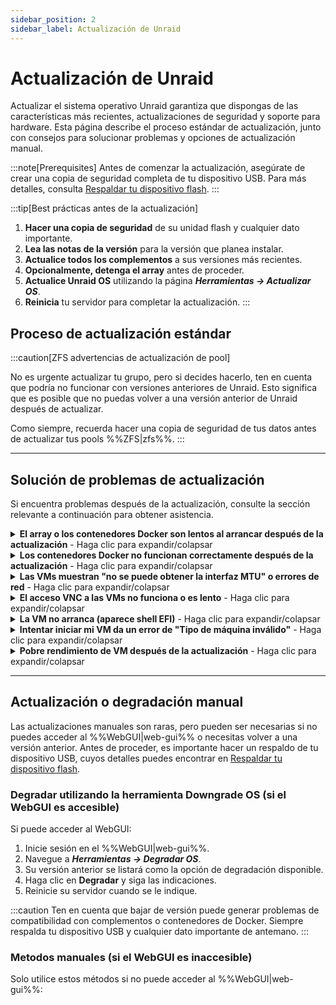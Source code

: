 ```yaml
---
sidebar_position: 2
sidebar_label: Actualización de Unraid
---
```



# Actualización de Unraid

Actualizar el sistema operativo Unraid garantiza que dispongas de las características más recientes, actualizaciones de seguridad y soporte para hardware. Esta página describe el proceso estándar de actualización, junto con consejos para solucionar problemas y opciones de actualización manual.

:::note[Prerequisites]
Antes de comenzar la actualización, asegúrate de crear una copia de seguridad completa de tu dispositivo USB. Para más detalles, consulta [Respaldar tu dispositivo flash](../maintain-and-update/changing-the-flash-device.mdx#backing-up-your-flash-device).
:::

:::tip[Best prácticas antes de la actualización]

1. **Hacer una copia de seguridad** de su unidad flash y cualquier dato importante.
2. **Lea las notas de la versión** para la versión que planea instalar.
3. **Actualice todos los complementos** a sus versiones más recientes.
4. **Opcionalmente, detenga el array** antes de proceder.
5. **Actualice Unraid OS** utilizando la página ***Herramientas → Actualizar OS***.
6. **Reinicia** tu servidor para completar la actualización.
   :::

## Proceso de actualización estándar

<Tabs>
  <TabItem value="Moderno (2025)" label="Unraid 7.x y posteriores" default>
    <UpgradeModern />
  </TabItem>

  <TabItem value="Legado (6.11 a 6.12)" label="Unraid 6.11 a 6.12">
    <UpgradeLegacy611612 />
  </TabItem>
</Tabs>

:::caution[ZFS advertencias de actualización de pool]

No es urgente actualizar tu grupo, pero si decides hacerlo, ten en cuenta que podría no funcionar con versiones anteriores de Unraid. Esto significa que es posible que no puedas volver a una versión anterior de Unraid después de actualizar.

Como siempre, recuerda hacer una copia de seguridad de tus datos antes de actualizar tus pools %%ZFS|zfs%%.
:::

---

## Solución de problemas de actualización

Si encuentra problemas después de la actualización, consulte la sección relevante a continuación para obtener asistencia.

<details>
  <summary><strong>El array o los contenedores Docker son lentos al arrancar después de la actualización</strong> - Haga clic para expandir/colapsar</summary>

  Podría ser necesaria una migración única para los contenedores de Docker después de ciertas actualizaciones. Este proceso puede llevar tiempo, especialmente si tienes muchas imágenes. Sé paciente durante este proceso; el rendimiento debería normalizarse después del inicio inicial.
</details>

<details>
  <summary><strong>Los contenedores Docker no funcionan correctamente después de la actualización</strong> - Haga clic para expandir/colapsar</summary>

  Si encuentras errores como *"las capas del manifiesto no coinciden con la configuración de la imagen",* es posible que necesites reconstruir tu archivo de imagen de Docker. Aquí te explicamos cómo:

  1. Vaya a ***Configuración → Docker*** y detenga el servicio Docker.
  2. Marque la casilla para eliminar la imagen Docker y haga clic en el botón de eliminar.
  3. Reinicie Docker para recrear la imagen.
  4. Navegue a la pestaña **Aplicaciones**, **Aplicaciones anteriores** y marque lo que desea reinstalar y haga clic en **"Instalar xx Aplicaciones"**.
</details>

<details>
  <summary><strong>Las VMs muestran "no se puede obtener la interfaz MTU" o errores de red</strong> - Haga clic para expandir/colapsar</summary>

  Si ha utilizado un nombre de puente personalizado para la red %%VM|vm%%, actualice todas las %%VMs|vm%% para usar el puente predeterminado `br0` siguiendo estos pasos:

  1. Vaya a la pestaña **VMs** y edite cada %%VM|vm%% (asegúrese de habilitar **Vista avanzada**).
  2. Configure el puente de red en `br0` y haga clic en **Aplicar**.
  3. Navegue a ***Configuración → Administrador de VM*** (en **Vista avanzada**) y configure el puente predeterminado en `br0`.
</details>

<details>
  <summary><strong>El acceso VNC a las VMs no funciona o es lento</strong> - Haga clic para expandir/colapsar</summary>

  Para las %%VMs|vm%% viejas, es posible que deba actualizar el controlador de video %%VNC|vnc-session%%:

  1. Edite la %%VM|vm%% desde la pestaña **VMs** (seleccione **Vista avanzada**).
  2. Establece el controlador de vídeo **%%VNC|vnc-session%%** en **QXL** (recomendado). Prueba con **Cirrus** o **vmvga** si tienes éxito limitado con QXL.
  3. Haga clic en **Aplicar** para guardar los cambios.
</details>

<details>
  <summary><strong>La VM no arranca (aparece shell EFI)</strong> - Haga clic para expandir/colapsar</summary>

  Si tienes %%OVMF|ovmf%%-basados %%VMs|vm%% creados en versiones anteriores de Unraid, podrías encontrar un shell EFI. Puedes arrancar el %%VM|vm%% introduciendo los siguientes comandos:

  1. Escriba `fs0:`.
  2. Luego escriba `cd efi/boot`.
  3. Finalmente, escriba `bootx64.efi`.

  Si `fs0:` no funciona, puedes intentar con `fs1:`. Si continúas teniendo problemas, por favor visita los [foros de Unraid](https://forums.unraid.net/) para obtener asistencia.
</details>

<details>
  <summary><strong>Intentar iniciar mi VM da un error de "Tipo de máquina inválido"</strong> - Haga clic para expandir/colapsar</summary>

  Para resolver esto, edita el %%VM|vm%% en la %%WebGUI|web-gui%% y haz clic en **Aplicar** sin realizar cambios. Esta acción actualizará el tipo de máquina a la última versión compatible.
</details>

<details>
  <summary><strong>Pobre rendimiento de VM después de la actualización</strong> - Haga clic para expandir/colapsar</summary>

  Si tu %%VM|vm%% está lento después de una actualización, ve a la configuración del %%VM|vm%% (en **Vista Avanzada**) y actualiza la versión del tipo de **Máquina** a la última revisión (por ejemplo: cambia de `i440fx-2.5` a `i440fx-2.7`). Asegúrate de no cambiar el prefijo (por ejemplo, no cambies de `i440fx` a `Q35`).
</details>

---

## Actualización o degradación manual

Las actualizaciones manuales son raras, pero pueden ser necesarias si no puedes acceder al %%WebGUI|web-gui%% o necesitas volver a una versión anterior. Antes de proceder, es importante hacer un respaldo de tu dispositivo USB, cuyos detalles puedes encontrar en [Respaldar tu dispositivo flash](../maintain-and-update/changing-the-flash-device.mdx#backing-up-your-flash-device).

### Degradar utilizando la herramienta Downgrade OS (si el WebGUI es accesible)

Si puede acceder al WebGUI:

1. Inicie sesión en el %%WebGUI|web-gui%%.
2. Navegue a ***Herramientas → Degradar OS***.
3. Su versión anterior se listará como la opción de degradación disponible.
4. Haga clic en **Degradar** y siga las indicaciones.
5. Reinicie su servidor cuando se le indique.

:::caution
Ten en cuenta que bajar de versión puede generar problemas de compatibilidad con complementos o contenedores de Docker. Siempre respalda tu dispositivo USB y cualquier dato importante de antemano.
:::

### Metodos manuales (si el WebGUI es inaccesible)

Solo utilice estos métodos si no puede acceder al %%WebGUI|web-gui%%:

<Tabs>
  <TabItem value="Método más simple" label="Método más simple">
    <ManualDowngradeSimplest />
  </TabItem>

  <TabItem value="Método de línea de comandos" label="Método de línea de comandos">
    <ManualDowngradeCommandLine />
  </TabItem>
</Tabs>
